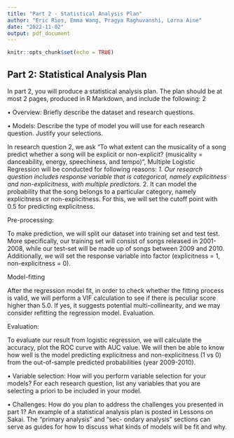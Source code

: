 ```yaml
---
title: "Part 2 - Statistical Analysis Plan"
author: "Eric Rios, Emma Wang, Pragya Raghuvanshi, Lorna Aine"
date: "2022-11-02"
output: pdf_document
---
```


```r
knitr::opts_chunk$set(echo = TRUE)
```

## Part 2: Statistical Analysis Plan

In part 2, you will produce a statistical analysis plan. The plan should be at most 2 pages, produced in R
Markdown, and include the following:
2



• Overview: Briefly describe the dataset and research questions.





• Models: Describe the type of model you will use for each research question. Justify your selections.



In research question 2, we ask “To what extent can the musicality of a song predict whether a song will be explicit or non-explicit? (musicality = danceability, energy, speechiness, and tempo)“, Multiple Logistic Regression will be conducted for following reasons:
*1. Our research question includes response variable that is categorical, namely explicitness and non-explicitness, with multiple predictors.
*2. It can model the probability that the song belongs to a particular category, namely explicitness or non-explicitness. For this, we will set the cutoff point with 0.5 for predicting explicitness.

Pre-processing: 

To make prediction, we will split our dataset into training set and test test. More specifically, our training set will consist of songs released in 2001-2008, while our test-set will be made up of songs between 2009 and 2010. Additionally, we will set the response variable into factor (explicitness = 1, non-explicitness = 0).

Model-fitting

After the regression model fit, in order to check whether the fitting process is valid, we will perform a VIF calculation to see if there is peculiar score higher than 5.0. If yes, it suggests potential multi-collinearity, and we may consider refitting the regression model.
Evaluation.

Evaluation:

To evaluate our result from logistic regression, we will calculate the accuracy, plot the ROC curve with AUC value. We will then be able to know how well is the model predicting explicitness and non-explicitness (1 vs 0) from the out-of-sample predicted probabilities (year 2009-2010).


• Variable selection: How will you perform variable selection for your models? For each research
question, list any variables that you are selecting a priori to be included in your model.





• Challenges: How do you plan to address the challenges you presented in part 1?
An example of a statistical analysis plan is posted in Lessons on Sakai. The “primary analysis” and “sec-
ondary analysis” sections can serve as guides for how to discuss what kinds of models will be fit and why.